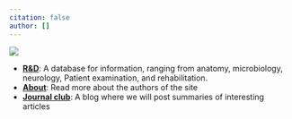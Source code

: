 ```yaml
---
citation: false
author: []
---
```


![](/branding/square logo/square 3 lines full.svg){.nolightbox}

- [**R&D**](/The Archive/research_and_development_index.qmd): A database for information, ranging from anatomy, microbiology, neurology, Patient examination, and rehabilitation.
- [**About**](about.qmd): Read more about the authors of the site
- [**Journal club**](journal_club_index.qmd): A blog where we will post summaries of interesting articles

